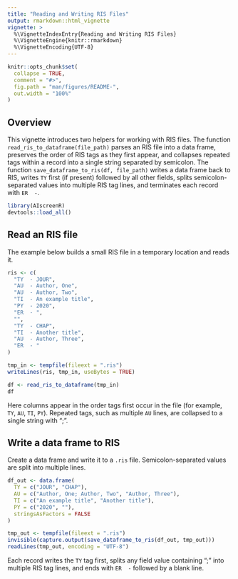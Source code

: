 ```yaml
---
title: "Reading and Writing RIS Files"
output: rmarkdown::html_vignette
vignette: >
  %\VignetteIndexEntry{Reading and Writing RIS Files}
  %\VignetteEngine{knitr::rmarkdown}
  %\VignetteEncoding{UTF-8}
---
```


```r
knitr::opts_chunk$set(
  collapse = TRUE,
  comment = "#>",
  fig.path = "man/figures/README-",
  out.width = "100%"
)
```

## Overview

This vignette introduces two helpers for working with RIS files. The function `read_ris_to_dataframe(file_path)` parses an RIS file into a data frame, preserves the order of RIS tags as they first appear, and collapses repeated tags within a record into a single string separated by semicolon. The function `save_dataframe_to_ris(df, file_path)` writes a data frame back to RIS, writes `TY` first (if present) followed by all other fields, splits semicolon-separated values into multiple RIS tag lines, and terminates each record with `ER  - `.

```r
library(AIscreenR)
devtools::load_all()
```

## Read an RIS file

The example below builds a small RIS file in a temporary location and reads it.

```r
ris <- c(
  "TY  - JOUR",
  "AU  - Author, One",
  "AU  - Author, Two",
  "TI  - An example title",
  "PY  - 2020",
  "ER  - ",
  "",
  "TY  - CHAP",
  "TI  - Another title",
  "AU  - Author, Three",
  "ER  - "
)

tmp_in <- tempfile(fileext = ".ris")
writeLines(ris, tmp_in, useBytes = TRUE)

df <- read_ris_to_dataframe(tmp_in)
df
```

Here columns appear in the order tags first occur in the file (for example, `TY`, `AU`, `TI`, `PY`). Repeated tags, such as multiple `AU` lines, are collapsed to a single string with "; ".

## Write a data frame to RIS

Create a data frame and write it to a `.ris` file. Semicolon-separated values are split into multiple lines.

```r
df_out <- data.frame(
  TY = c("JOUR", "CHAP"),
  AU = c("Author, One; Author, Two", "Author, Three"),
  TI = c("An example title", "Another title"),
  PY = c("2020", ""),
  stringsAsFactors = FALSE
)

tmp_out <- tempfile(fileext = ".ris")
invisible(capture.output(save_dataframe_to_ris(df_out, tmp_out)))
readLines(tmp_out, encoding = "UTF-8")
```

Each record writes the `TY` tag first, splits any field value containing ";" into multiple RIS tag lines, and ends with `ER  - ` followed by a blank line.
